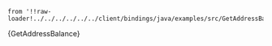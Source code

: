     from '!!raw-loader!../../../../../../client/bindings/java/examples/src/GetAddressBalance.java';

<CodeBlock className="language-java">
    {GetAddressBalance}
</CodeBlock>